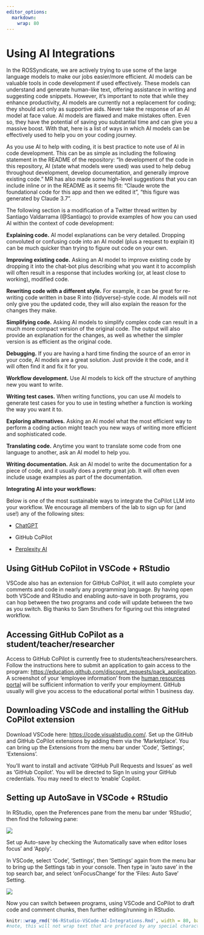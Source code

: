 ```yaml
---
editor_options:
  markdown:
    wrap: 80
---
```


# Using AI Integrations

In the ROSSyndicate, we are actively trying to use some of the large language
models to make our jobs easier/more efficient. AI models can be valuable tools
in code development if used effectively. These models can understand and
generate human-like text, offering assistance in writing and suggesting code
snippets. However, it's important to note that while they enhance productivity,
AI models are currently not a replacement for coding; they should act only as
supportive aids. Never take the response of an AI model at face value. AI
models are flawed and make mistakes often. Even so, they have the potential of
saving you substantial time and can give you a massive boost. With that, here
is a list of ways in which AI models can be effectively used to help you on
your coding journey.

As you use AI to help with coding, it is best practice to note use of AI in
code development. This can be as simple as including the following statement in
the README of the repository: "In development of the code in this repository,
AI (state what models were used) was used to help debug throughout development,
develop documentation, and generally improve existing code." MR has also made
some high-level suggestions that you can include inline or in the README as it
seems fit: "Claude wrote the foundational code for this app and then we edited
it", "this figure was generated by Claude 3.7".

The following section is a modification of a Twitter thread written by Santiago
Valdarrama (@Santiago) to provide examples of how you can used AI within the
context of code development:

**Explaining code.** AI model explanations can be very detailed. Dropping
convoluted or confusing code into an AI model (plus a request to explain it)
can be much quicker than trying to figure out code on your own.

**Improving existing code.** Asking an AI model to improve existing code by
dropping it into the chat-bot plus describing what you want it to accomplish
will often result in a response that includes working (or, at least close to
working), modified code.

**Rewriting code with a different style.** For example, it can be great for
re-writing code written in base R into {tidyverse}-style code. AI models will
not only give you the updated code, they will also explain the reason for the
changes they make.

**Simplifying code.** Asking AI models to simplify complex code can result in a
much more compact version of the original code. The output will also provide an
explanation for the changes, as well as whether the simpler version is as
efficient as the original code.

**Debugging.** If you are having a hard time finding the source of an error in
your code, AI models are a great solution. Just provide it the code, and it
will often find it and fix it for you.

**Workflow development.** Use AI models to kick off the structure of anything
new you want to write.

**Writing test cases.** When writing functions, you can use AI models to
generate test cases for you to use in testing whether a function is working the
way you want it to.

**Exploring alternatives.** Asking an AI model what the most efficient way to
perform a coding action might teach you new ways of writing more efficient and
sophisticated code.

**Translating code.** Anytime you want to translate some code from one language
to another, ask an AI model to help you.

**Writing documentation.** Ask an AI model to write the documentation for a
piece of code, and it usually does a pretty great job. It will often even
include usage examples as part of the documentation.

**Integrating AI into your workflows:**

Below is one of the most sustainable ways to integrate the CoPilot LLM into
your workflow. We encourage all members of the lab to sign up for (and use!)
any of the following sites:

-   [ChatGPT](https://chat.openai.com/)

-   GitHub CoPilot

-   [Perplexity AI](https://www.perplexity.ai/)

## Using GitHub CoPilot in VSCode + RStudio

VSCode also has an extension for GitHub CoPilot, it will auto complete your
comments and code in nearly any programming language. By having open both
VSCode and RStudio and enabling auto-save in both programs, you can hop between
the two programs and code will update between the two as you switch. Big thanks
to Sam Struthers for figuring out this integrated workflow.

## Accessing GitHub CoPilot as a student/teacher/researcher

Access to GitHub CoPilot is currently free to students/teachers/researchers.
Follow the instructions here to submit an application to gain access to the
program: <https://education.github.com/discount_requests/pack_application>. A
screenshot of your 'employee information' from the [human resources
portal](https://aar.is.colostate.edu/service/hrprod) will be sufficient
information to verify your employment. GitHub usually will give you access to
the educational portal within 1 business day.

## Downloading VSCode and installing the GitHub CoPilot extension

Download VSCode here: <https://code.visualstudio.com/>. Set up the GitHub and
GitHub CoPilot extensions by adding them via the 'Marketplace'. You can bring
up the Extensions from the menu bar under 'Code', 'Settings', 'Extensions'.

You'll want to install and activate 'GitHub Pull Requests and Issues' as well
as 'GitHub Copilot'. You will be directed to Sign In using your GitHub
credentials. You may need to elect to 'enable' Copilot.

## Setting up AutoSave in VSCode + RStudio

In RStudio, open the Preferences pane from the menu bar under 'RStudio', then
find the following pane:

![](images/r%20autosave.png)

Set up Auto-save by checking the 'Automatically save when editor loses focus'
and 'Apply'.

In VSCode, select 'Code', 'Settings', then 'Settings' again from the menu bar
to bring up the Settings tab in your console. Then type in 'auto save' in the
top search bar, and select 'onFocusChange' for the 'Files: Auto Save' Setting.

![](images/vscode%20autosave.png)

Now you can switch between programs, using VSCode and CoPilot to draft code and
comment chunks, then further editing/running in RStudio.

```r
knitr::wrap_rmd('06-RStudio-VSCode-AI-Integrations.Rmd', width = 80, backup = NULL)
#note, this will not wrap text that are prefaced by any special characters (like bullets!)
```
